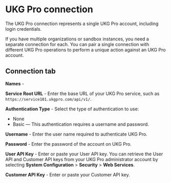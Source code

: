 
# UKG Pro connection 

<head>
  <meta name="guidename" content="Integration"/>
  <meta name="context" content="GUID-de210555-f755-429e-b9a6-6d7a82620c61"/>
</head>


The UKG Pro connection represents a single UKG Pro account, including login credentials.

If you have multiple organizations or sandbox instances, you need a separate connection for each. You can pair a single connection with different UKG Pro operations to perform a unique action against an UKG Pro account.

## Connection tab 

**Names** - 
 
 
**Service Root URL** - 
  Enter the base URL of your UKG Pro service, such as `https://service101.ukgpro.com/api/v1/`.
  
**Authentication Type** - 
 Select the type of authentication to use:

 -   None
 -   Basic — This authentication requires a username and password.


**Username** - 
  Enter the user name required to authenticate UKG Pro.

**Password** - 
 Enter the password of the account on UKG Pro.

**User API Key** - 
 Enter or paste your User API key. You can retrieve the User API and Customer API keys from your UKG Pro administrator account by selecting **System Configuration** \> **Security** \> **Web Services**.

**Customer API Key** - 
  Enter or paste your Customer API key.
  
  <TestConnection />
